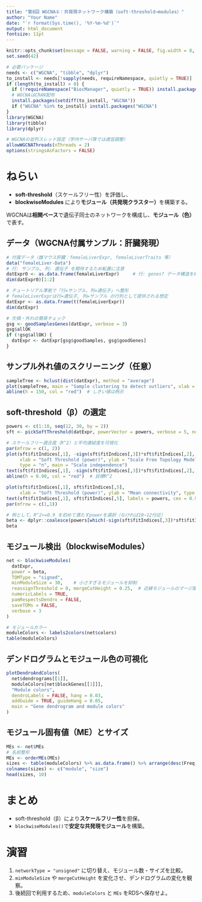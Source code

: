 ```yaml
---
title: "第8回 WGCNA①：共発現ネットワーク構築（soft-threshold→modules）"
author: "Your Name"
date: "`r format(Sys.time(), '%Y-%m-%d')`"
output: html_document
fontsize: 11pt
---
```


```r
knitr::opts_chunk$set(message = FALSE, warning = FALSE, fig.width = 8, fig.height = 5)
set.seed(42)

# 必要パッケージ
needs <- c("WGCNA", "tibble", "dplyr")
to_install <- needs[!sapply(needs, requireNamespace, quietly = TRUE)]
if (length(to_install) > 0) {
  if (!requireNamespace("BiocManager", quietly = TRUE)) install.packages("BiocManager")
  # WGCNAはCRAN配布
  install.packages(setdiff(to_install, "WGCNA"))
  if ("WGCNA" %in% to_install) install.packages("WGCNA")
}
library(WGCNA)
library(tibble)
library(dplyr)

# WGCNAの並列スレッド設定（学内サーバ等では適宜調整）
allowWGCNAThreads(nThreads = 2)
options(stringsAsFactors = FALSE)
```

# ねらい
- **soft-threshold**（スケールフリー性）を評価し、  
- **blockwiseModules** により**モジュール（共発現クラスター）**を構築する。

WGCNAは**相関ベース**で遺伝子同士のネットワークを構成し、**モジュール（色）**で表す。

## データ（WGCNA付属サンプル：肝臓発現）
```r
# 付属データ（雌マウス肝臓：femaleLiverExpr, femaleLiverTraits 等）
data("femaleLiver-Data")
# 行: サンプル, 列: 遺伝子 を期待するため転置に注意
datExpr0 <- as.data.frame(femaleLiverExpr)     # 行: genes? データ構造を確認
dim(datExpr0)[1:2]

# チュートリアル準拠で「行=サンプル、列=遺伝子」へ整形
# femaleLiverExprは行=遺伝子, 列=サンプル の行列として提供される想定
datExpr <- as.data.frame(t(femaleLiverExpr))
dim(datExpr)

# 欠損・外れの簡易チェック
gsg <- goodSamplesGenes(datExpr, verbose = 3)
gsg$allOK
if (!gsg$allOK) {
  datExpr <- datExpr[gsg$goodSamples, gsg$goodGenes]
}
```

## サンプル外れ値のスクリーニング（任意）
```r
sampleTree <- hclust(dist(datExpr), method = "average")
plot(sampleTree, main = "Sample clustering to detect outliers", xlab = "", sub = "")
abline(h = 150, col = "red")  # しきい値は例示
```

## soft-threshold（β）の選定
```r
powers <- c(1:10, seq(12, 30, by = 2))
sft <- pickSoftThreshold(datExpr, powerVector = powers, verbose = 5, networkType = "signed")

# スケールフリー適合度（R^2）と平均連結度を可視化
par(mfrow = c(1, 2))
plot(sft$fitIndices[,1], -sign(sft$fitIndices[,3])*sft$fitIndices[,2],
     xlab = "Soft Threshold (power)", ylab = "Scale Free Topology Model Fit,signed R^2",
     type = "n", main = "Scale independence")
text(sft$fitIndices[,1], -sign(sft$fitIndices[,3])*sft$fitIndices[,2], labels = powers, cex = 0.9, col = "blue")
abline(h = 0.90, col = "red")  # 目標R^2

plot(sft$fitIndices[,1], sft$fitIndices[,5],
     xlab = "Soft Threshold (power)", ylab = "Mean connectivity", type = "n", main = "Mean connectivity")
text(sft$fitIndices[,1], sft$fitIndices[,5], labels = powers, cex = 0.9, col = "blue")
par(mfrow = c(1,1))

# 例として、R^2>=0.9 を初めて満たすpowerを選択（なければ10~12付近）
beta <- dplyr::coalesce(powers[which(-sign(sft$fitIndices[,3])*sft$fitIndices[,2] >= 0.9)[1]], 12)
beta
```

## モジュール検出（blockwiseModules）
```r
net <- blockwiseModules(
  datExpr,
  power = beta,
  TOMType = "signed",
  minModuleSize = 30,    # 小さすぎるモジュールを抑制
  reassignThreshold = 0, mergeCutHeight = 0.25,  # 近縁モジュールのマージ閾値
  numericLabels = TRUE,
  pamRespectsDendro = FALSE,
  saveTOMs = FALSE,
  verbose = 3
)

# モジュールカラー
moduleColors <- labels2colors(net$colors)
table(moduleColors)
```

## デンドログラムとモジュール色の可視化
```r
plotDendroAndColors(
  net$dendrograms[[1]],
  moduleColors[net$blockGenes[[1]]],
  "Module colors",
  dendroLabels = FALSE, hang = 0.03,
  addGuide = TRUE, guideHang = 0.05,
  main = "Gene dendrogram and module colors"
)
```

## モジュール固有値（ME）とサイズ
```r
MEs <- net$MEs
# 名前整形
MEs <- orderMEs(MEs)
sizes <- table(moduleColors) %>% as.data.frame() %>% arrange(desc(Freq))
colnames(sizes) <- c("module", "size")
head(sizes, 10)
```

# まとめ
- soft-threshold（β）により**スケールフリー性**を担保。  
- `blockwiseModules()`で**安定な共発現モジュール**を構築。

# 演習
1. `networkType = "unsigned"` に切り替え、モジュール数・サイズを比較。  
2. `minModuleSize` や `mergeCutHeight` を変化させ、デンドログラムの変化を観察。  
3. 後続回で利用するため、`moduleColors` と `MEs` をRDSへ保存せよ。